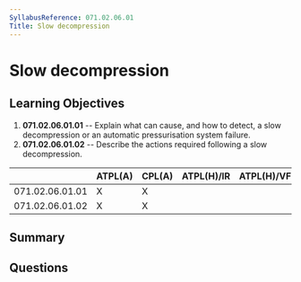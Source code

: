 ```yaml
---
SyllabusReference: 071.02.06.01
Title: Slow decompression
---
```


# Slow decompression

## Learning Objectives

1.  **071.02.06.01.01** -- Explain what can cause, and how to detect, a slow
    decompression or an automatic pressurisation system failure.
2.  **071.02.06.01.02** -- Describe the actions required following a slow
    decompression.

|                 | ATPL(A) | CPL(A) | ATPL(H)/IR | ATPL(H)/VFR | CPL(H) | IR | CBIR(A) |
| --------------- | ------- | ------ | ---------- | ----------- | ------ | -- | ------- |
| 071.02.06.01.01 | X       | X      |            |             |        |    |         |
| 071.02.06.01.02 | X       | X      |            |             |        |    |         |

## Summary

## Questions
